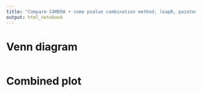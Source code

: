 ```yaml
---
title: "Compare CAMERA + some pvalue combination method, leapR, paintomics, mBONITA"
output: html_notebook
---
```


# Venn diagram

```r

```

# Combined plot


```r

```

